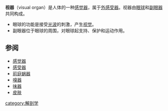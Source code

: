 '''视器'''（visual organ）是人体的一种[[感觉器|感觉器]]，属于[[外感受器|外感受器]]。视器由[[眼球|眼球]]和[[副眼器|副眼器]]共同构成。
*眼球的功能是接受[[光波|光波]]的刺激，产生[[视觉|视觉]]。
*副眼器位于眼球的周围，对眼球起支持、保护和运动作用。

==参阅==
*[[感觉器|感觉器]]
*[[感受器|感受器]]
*[[前庭蜗器|前庭蜗器]]
*[[嗅器|嗅器]]
*[[味器|味器]]
*[[皮肤|皮肤]]
[[category:解剖学|category:解剖学]]